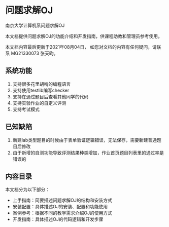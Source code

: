 # 问题求解OJ

南京大学计算机系问题求解OJ

本文档提供问题求解OJ的功能介绍和开发指南，供课程助教和管理员参考使用。

本文档内容最后更新于2021年08月04日，
如您对文档的内容有任何疑问，请联系 MG21330073 张天昀。

## 系统功能

1. 支持很多花里胡哨的编程语言
2. 支持使用testlib编写checker
3. 支持在通过题目后查看其他同学的代码
4. 支持实验作业的自定义评测
5. 支持考试模式

## 已知缺陷

1. 新建lab类型题目的时候由于表单验证逻辑错误，无法保存，需要新建普通题目后修改
2. 由于新增的自测功能导致评测结果种类增加，作业首页题目列表里的通过率是错误的

## 内容目录

本文档分为以下部分：

- 上手指南：简要描述问题求解OJ的结构和安装方式
- 安装配置：具体描述OJ的安装、配置和功能使用
- 案例参考：根据不同的教学需求介绍OJ的使用方式
- 开发指南：具体描述OJ的代码逻辑和开发步骤
